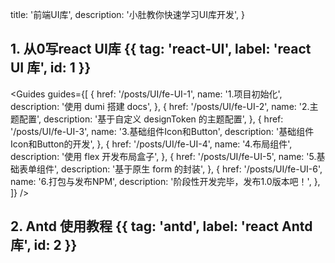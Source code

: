   title: '前端UI库',
  description:
    '小肚教你快速学习UI库开发',
}


## 1. 从0写react UI库 {{ tag: 'react-UI', label: 'react UI 库', id: 1 }}

<Guides guides={[
  {
    href: '/posts/UI/fe-UI-1',
    name: '1.项目初始化',
    description: '使用 dumi 搭建 docs',
  },
  {
    href: '/posts/UI/fe-UI-2',
    name: '2.主题配置',
    description: '基于自定义 designToken 的主题配置',
  },
  {
    href: '/posts/UI/fe-UI-3',
    name: '3.基础组件Icon和Button',
    description: '基础组件Icon和Button的开发',
  },
    {
    href: '/posts/UI/fe-UI-4',
    name: '4.布局组件',
    description: '使用 flex 开发布局盒子',
  },
  {
    href: '/posts/UI/fe-UI-5',
    name: '5.基础表单组件',
    description: '基于原生 form 的封装',
  },
  {
    href: '/posts/UI/fe-UI-6',
    name: '6.打包与发布NPM',
    description: '阶段性开发完毕，发布1.0版本吧！',
  },
]} />

## 2. Antd 使用教程 {{ tag: 'antd', label: 'react Antd 库', id: 2 }}
